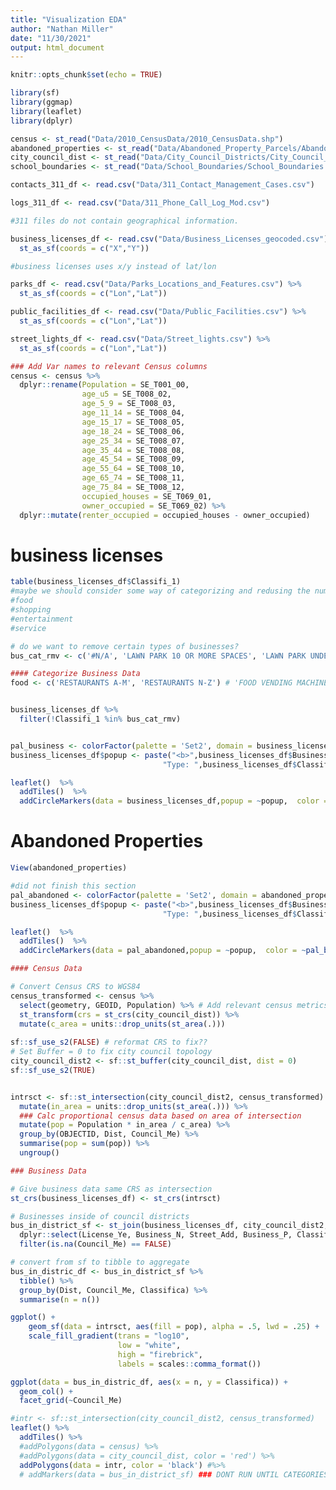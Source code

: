 ```yaml
---
title: "Visualization EDA"
author: "Nathan Miller"
date: "11/30/2021"
output: html_document
---
```


```r
knitr::opts_chunk$set(echo = TRUE)
```


```r
library(sf)
library(ggmap)
library(leaflet)
library(dplyr)

census <- st_read("Data/2010_CensusData/2010_CensusData.shp") 
abandoned_properties <- st_read("Data/Abandoned_Property_Parcels/Abandoned_Property_Parcels.shp")
city_council_dist <- st_read("Data/City_Council_Districts/City_Council_Districts.shp")
school_boundaries <- st_read("Data/School_Boundaries/School_Boundaries.shp")

contacts_311_df <- read.csv("Data/311_Contact_Management_Cases.csv")

logs_311_df <- read.csv("Data/311_Phone_Call_Log_Mod.csv")

#311 files do not contain geographical information. 

business_licenses_df <- read.csv("Data/Business_Licenses_geocoded.csv")%>% 
  st_as_sf(coords = c("X","Y"))

#business licenses uses x/y instead of lat/lon

parks_df <- read.csv("Data/Parks_Locations_and_Features.csv") %>% 
  st_as_sf(coords = c("Lon","Lat"))

public_facilities_df <- read.csv("Data/Public_Facilities.csv") %>% 
  st_as_sf(coords = c("Lon","Lat"))

street_lights_df <- read.csv("Data/Street_lights.csv") %>% 
  st_as_sf(coords = c("Lon","Lat"))
```

```r
### Add Var names to relevant Census columns 
census <- census %>% 
  dplyr::rename(Population = SE_T001_00,
                age_u5 = SE_T008_02,
                age_5_9 = SE_T008_03,
                age_11_14 = SE_T008_04,
                age_15_17 = SE_T008_05,
                age_18_24 = SE_T008_06,
                age_25_34 = SE_T008_07,
                age_35_44 = SE_T008_08,
                age_45_54 = SE_T008_09,
                age_55_64 = SE_T008_10,
                age_65_74 = SE_T008_11,
                age_75_84 = SE_T008_12,
                occupied_houses = SE_T069_01, 
                owner_occupied = SE_T069_02) %>% 
  dplyr::mutate(renter_occupied = occupied_houses - owner_occupied)

```


# business licenses
```r
table(business_licenses_df$Classifi_1)
#maybe we should consider some way of categorizing and redusing the number of businesses classified here. Could have a selection pane for each type of business license. 
#food
#shopping
#entertainment
#service

# do we want to remove certain types of businesses? 
bus_cat_rmv <- c('#N/A', 'LAWN PARK 10 OR MORE SPACES', 'LAWN PARK UNDER 10 SPACES','TAXI VEHICLE', 'TAXI DRIVER') # any more? vending machines, transient merchants? 

#### Categorize Business Data 
food <- c('RESTAURANTS A-M', 'RESTAURANTS N-Z') # 'FOOD VENDING MACHINES', 'FOOD VENDING VEHICLES', 'ITINERANT RESTAURANT', 'MOBILE FOOD TRUCK', 


business_licenses_df %>% 
  filter(!Classifi_1 %in% bus_cat_rmv)



```


```r
pal_business <- colorFactor(palette = 'Set2', domain = business_licenses_df$Classifi_1)
business_licenses_df$popup <- paste("<b>",business_licenses_df$Business_N,"</b><br>",
                                  "Type: ",business_licenses_df$Classifi_1,sep ="")

leaflet()  %>%
  addTiles()  %>%
  addCircleMarkers(data = business_licenses_df,popup = ~popup,  color = ~pal_business(Classifi_1), stroke = 0, fillOpacity = 1, radius = 4) 
```
# Abandoned Properties

```r
View(abandoned_properties)
```

```r

#did not finish this section
pal_abandoned <- colorFactor(palette = 'Set2', domain = abandoned_properties$Outcome_St)
business_licenses_df$popup <- paste("<b>",business_licenses_df$Business_N,"</b><br>",
                                  "Type: ",business_licenses_df$Classifi_1,sep ="")

leaflet()  %>%
  addTiles()  %>%
  addCircleMarkers(data = pal_abandoned,popup = ~popup,  color = ~pal_business(Classifi_1), stroke = 0, fillOpacity = 1, radius = 4)
```

```r
#### Census Data

# Convert Census CRS to WGS84
census_transformed <- census %>% 
  select(geometry, GEOID, Population) %>% # Add relevant census metrics... 
  st_transform(crs = st_crs(city_council_dist)) %>% 
  mutate(c_area = units::drop_units(st_area(.)))
  
sf::sf_use_s2(FALSE) # reformat CRS to fix?? 
# Set Buffer = 0 to fix city council topology
city_council_dist2 <- sf::st_buffer(city_council_dist, dist = 0)
sf::sf_use_s2(TRUE)


intrsct <- sf::st_intersection(city_council_dist2, census_transformed) %>% 
  mutate(in_area = units::drop_units(st_area(.))) %>% 
  ### Calc proportional census data based on area of intersection 
  mutate(pop = Population * in_area / c_area) %>% 
  group_by(OBJECTID, Dist, Council_Me) %>% 
  summarise(pop = sum(pop)) %>% 
  ungroup()

```

```r

### Business Data 

# Give business data same CRS as intersection 
st_crs(business_licenses_df) <- st_crs(intrsct)

# Businesses inside of council districts 
bus_in_district_sf <- st_join(business_licenses_df, city_council_dist2, join = st_intersects) %>% 
  dplyr::select(License_Ye, Business_N, Street_Add, Business_P, Classifica, OBJECTID, Dist, Council_Me) %>% 
  filter(is.na(Council_Me) == FALSE)

# convert from sf to tibble to aggregate 
bus_in_distric_df <- bus_in_district_sf %>% 
  tibble() %>% 
  group_by(Dist, Council_Me, Classifica) %>% 
  summarise(n = n())

```


```r
ggplot() +
    geom_sf(data = intrsct, aes(fill = pop), alpha = .5, lwd = .25) +
    scale_fill_gradient(trans = "log10", 
                        low = "white",
                        high = "firebrick",
                        labels = scales::comma_format())
```

```r
ggplot(data = bus_in_distric_df, aes(x = n, y = Classifica)) +
  geom_col() +
  facet_grid(~Council_Me)

```


```r

#intr <- sf::st_intersection(city_council_dist2, census_transformed)
leaflet() %>% 
  addTiles() %>% 
  #addPolygons(data = census) %>% 
  #addPolygons(data = city_council_dist, color = 'red') %>% 
  addPolygons(data = intr, color = 'black') #%>% 
  # addMarkers(data = bus_in_district_sf) ### DONT RUN UNTIL CATEGORIES ARE FILTERED

```






